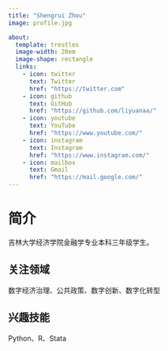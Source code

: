 ```yaml
---
title: "Shengrui Zhou"
image: profile.jpg

about:
  template: trestles
  image-width: 20em
  image-shape: rectangle
  links:
    - icon: twitter
      text: Twitter
      href: "https://twitter.com"
    - icon: github
      text: GitHub
      href: "https://github.com/liyuanaa/"
    - icon: youtube
      text: YouTube
      href: "https://www.youtube.com/"
    - icon: instagram
      text: Instagram
      href: "https://www.instagram.com/"
    - icon: mailbox
      text: Gmail
      href: "https://mail.google.com/"
---
```


# 简介

吉林大学经济学院金融学专业本科三年级学生。

## 关注领域
数字经济治理、公共政策、数字创新、数字化转型

## 兴趣技能
Python、R、Stata